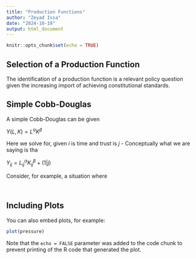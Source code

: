 ```yaml
---
title: "Production Functions"
author: "Zeyad Issa"
date: "2024-10-19"
output: html_document
---
```


```r
knitr::opts_chunk$set(echo = TRUE)
```

## Selection of a Production Function

The identification of a production function is a relevant policy question given the increasing import of achieving constitutional standards.

## Simple Cobb-Douglas

A simple Cobb-Douglas can be given

$Y(L,K) = L^\alpha K^\beta$

Here we solve for, given $i$ is time and trust is $j$ - Conceptually what we are saying is tha

$Y_{ij} = L_{ij}^\alpha K_{ij}^\beta +(1|j)$

Consider, for example, a situation where

```         
```

```r

```

## Including Plots

You can also embed plots, for example:

```r
plot(pressure)
```

Note that the `echo = FALSE` parameter was added to the code chunk to prevent printing of the R code that generated the plot.
